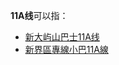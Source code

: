 {{线路名消歧义}}
'''11A线'''可以指：
* [[新大屿山巴士11A线|新大屿山巴士11A线]]
* [[新界區專線小巴11A線|新界區專線小巴11A線]]

{{disambig|cat=四字路线名消歧义}}